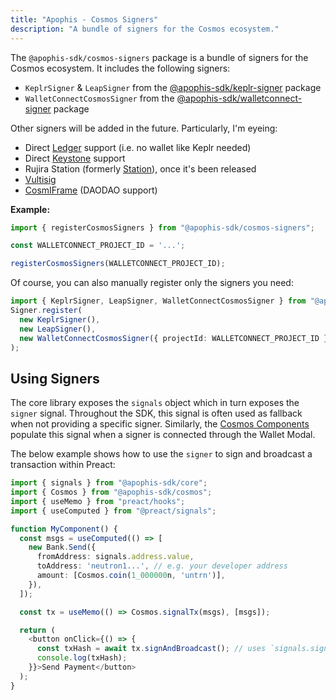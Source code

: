 ```yaml
---
title: "Apophis - Cosmos Signers"
description: "A bundle of signers for the Cosmos ecosystem."
---
```


The `@apophis-sdk/cosmos-signers` package is a bundle of signers for the Cosmos ecosystem. It
includes the following signers:

- `KeplrSigner` & `LeapSigner` from the [@apophis-sdk/keplr-signer](https://docs.kiruse.dev/projects/apophis-sdk/packages/keplr-signer) package
- `WalletConnectCosmosSigner` from the [@apophis-sdk/walletconnect-signer](https://docs.kiruse.dev/projects/apophis-sdk/packages/walletconnect-signer) package

Other signers will be added in the future. Particularly, I'm eyeing:

- Direct [Ledger](https://ledger.com) support (i.e. no wallet like Keplr needed)
- Direct [Keystone](https://keyst.one) support
- Rujira Station (formerly [Station](https://station.money)), once it's been released
- [Vultisig](https://vultisig.com)
- [CosmIFrame](https://github.com/DA0-DA0/cosmiframe) (DAODAO support)

**Example:**

```ts
import { registerCosmosSigners } from "@apophis-sdk/cosmos-signers";

const WALLETCONNECT_PROJECT_ID = '...';

registerCosmosSigners(WALLETCONNECT_PROJECT_ID);
```

Of course, you can also manually register only the signers you need:

```ts
import { KeplrSigner, LeapSigner, WalletConnectCosmosSigner } from "@apophis-sdk/cosmos-signers";
Signer.register(
  new KeplrSigner(),
  new LeapSigner(),
  new WalletConnectCosmosSigner({ projectId: WALLETCONNECT_PROJECT_ID }),
);
```

## Using Signers
The core library exposes the `signals` object which in turn exposes the `signer` signal. Throughout
the SDK, this signal is often used as fallback when not providing a specific signer. Similarly, the
[Cosmos Components](/projects/cosmos-components) populate this signal when a signer is connected
through the Wallet Modal.

The below example shows how to use the `signer` to sign and broadcast a transaction within Preact:

```ts
import { signals } from "@apophis-sdk/core";
import { Cosmos } from "@apophis-sdk/cosmos";
import { useMemo } from "preact/hooks";
import { useComputed } from "@preact/signals";

function MyComponent() {
  const msgs = useComputed(() => [
    new Bank.Send({
      fromAddress: signals.address.value,
      toAddress: 'neutron1...', // e.g. your developer address
      amount: [Cosmos.coin(1_000000n, 'untrn')],
    }),
  ]);

  const tx = useMemo(() => Cosmos.signalTx(msgs), [msgs]);

  return (
    <button onClick={() => {
      const txHash = await tx.signAndBroadcast(); // uses `signals.signer` internally when not specified above during `signalTx` call
      console.log(txHash);
    }}>Send Payment</button>
  );
}
```
